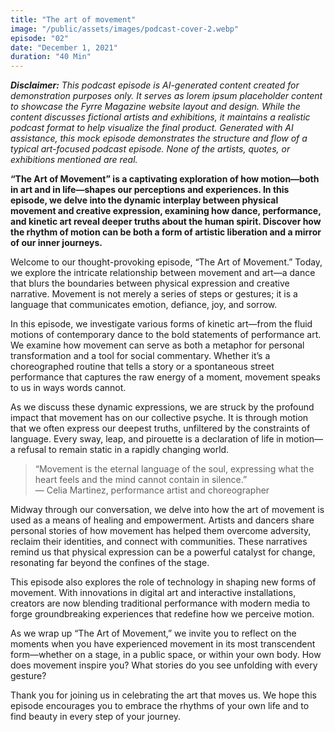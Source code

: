 ```yaml
---
title: "The art of movement"
image: "/public/assets/images/podcast-cover-2.webp"
episode: "02"
date: "December 1, 2021"
duration: "40 Min"
---
```


_**Disclaimer:** This podcast episode is AI-generated content created for demonstration purposes only. It serves as lorem ipsum placeholder content to showcase the Fyrre Magazine website layout and design. While the content discusses fictional artists and exhibitions, it maintains a realistic podcast format to help visualize the final product. Generated with AI assistance, this mock episode demonstrates the structure and flow of a typical art-focused podcast episode. None of the artists, quotes, or exhibitions mentioned are real._

**“The Art of Movement” is a captivating exploration of how motion—both in art and in life—shapes our perceptions and experiences. In this episode, we delve into the dynamic interplay between physical movement and creative expression, examining how dance, performance, and kinetic art reveal deeper truths about the human spirit. Discover how the rhythm of motion can be both a form of artistic liberation and a mirror of our inner journeys.**

Welcome to our thought-provoking episode, “The Art of Movement.” Today, we explore the intricate relationship between movement and art—a dance that blurs the boundaries between physical expression and creative narrative. Movement is not merely a series of steps or gestures; it is a language that communicates emotion, defiance, joy, and sorrow.

In this episode, we investigate various forms of kinetic art—from the fluid motions of contemporary dance to the bold statements of performance art. We examine how movement can serve as both a metaphor for personal transformation and a tool for social commentary. Whether it’s a choreographed routine that tells a story or a spontaneous street performance that captures the raw energy of a moment, movement speaks to us in ways words cannot.

As we discuss these dynamic expressions, we are struck by the profound impact that movement has on our collective psyche. It is through motion that we often express our deepest truths, unfiltered by the constraints of language. Every sway, leap, and pirouette is a declaration of life in motion—a refusal to remain static in a rapidly changing world.

> “Movement is the eternal language of the soul, expressing what the heart feels and the mind cannot contain in silence.”  
> — Celia Martinez, performance artist and choreographer

Midway through our conversation, we delve into how the art of movement is used as a means of healing and empowerment. Artists and dancers share personal stories of how movement has helped them overcome adversity, reclaim their identities, and connect with communities. These narratives remind us that physical expression can be a powerful catalyst for change, resonating far beyond the confines of the stage.

This episode also explores the role of technology in shaping new forms of movement. With innovations in digital art and interactive installations, creators are now blending traditional performance with modern media to forge groundbreaking experiences that redefine how we perceive motion.

As we wrap up “The Art of Movement,” we invite you to reflect on the moments when you have experienced movement in its most transcendent form—whether on a stage, in a public space, or within your own body. How does movement inspire you? What stories do you see unfolding with every gesture?

Thank you for joining us in celebrating the art that moves us. We hope this episode encourages you to embrace the rhythms of your own life and to find beauty in every step of your journey.
